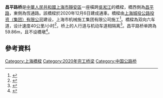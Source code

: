 '''昌平路桥'''是[[中華人民共和國|中華人民共和國]][[上海市|上海市]][[靜安區|靜安區]]一座橫跨[[吳淞江|吳淞江]]的橋樑，橋西側為[[昌平路_(上海市)|昌平路]]，東側為恆通路。該橋樑於2020年12月6日建成通車。橋樑由[[上海城投公路投资（集团）有限公司|上海城投公路投资（集团）有限公司]]建设，上海市机械施工集团有限公司施工<ref>{{cite news |title=苏河之眼昌平路桥正式通车 惊艳了夜幕中的苏州河 |url=http://sh.sina.com.cn/news/m/2020-12-07/detail-iiznezxs5571994.shtml |publisher=澎湃新闻}}</ref>。橋樑為双向六车道，设计速度40公里/小时<ref>{{cite news |title=上海昌平路桥今天正式通车，苏州河桥梁家族再添新成员 |url=https://web.shobserver.com/news/detail?id=318949 |publisher=上觀新聞}}</ref>，桥上的人行道与机动车道相隔离<ref>{{cite news |title=昌平路桥正式通车 |url=http://sh.xinhuanet.com/2020-12/07/c_139569048.htm |publisher=解放日报}}</ref>。昌平路桥单跨為59.86m，且不设橋墩<ref>{{cite news |title=“苏河之眼”昌平路桥今起正式建成通车 |url=https://www.jiemian.com/article/5365007.html |publisher=界面新聞}}</ref>。

== 參考資料 ==
{{Reflist|2}}
{{上海桥隧}}
[[Category:上海橋樑|Category:上海橋樑]]
[[Category:2020年完工桥梁|Category:2020年完工桥梁]]
[[Category:中国公路桥|Category:中国公路桥]]